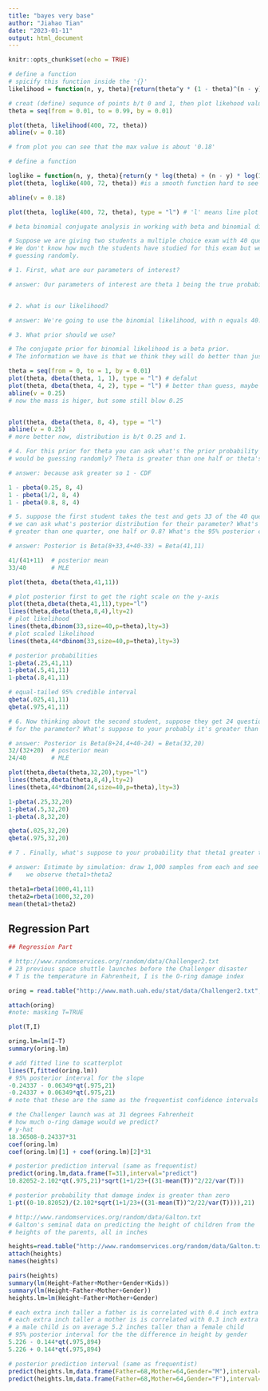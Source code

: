 ```yaml
---
title: "bayes very base"
author: "Jiahao Tian"
date: "2023-01-11"
output: html_document
---
```


```r
knitr::opts_chunk$set(echo = TRUE)
```

```r
# define a function
# spicify this function inside the '{}'
likelihood = function(n, y, theta){return(theta^y * (1 - theta)^(n - y))}

# creat (define) sequnce of points b/t 0 and 1, then plot likehood value over this sequence
theta = seq(from = 0.01, to = 0.99, by = 0.01)

plot(theta, likelihood(400, 72, theta))
abline(v = 0.18)

# from plot you can see that the max value is about '0.18'

```

```r
# define a function

loglike = function(n, y, theta){return(y * log(theta) + (n - y) * log(1 - theta))}
plot(theta, loglike(400, 72, theta)) #is a smooth function hard to see maximun is.

abline(v = 0.18)

plot(theta, loglike(400, 72, theta), type = "l") # 'l' means line plot

```

```r
# beta binomial conjugate analysis in working with beta and binomial distribution

# Suppose we are giving two students a multiple choice exam with 40 questions. For each questions has four choices. 
# We don't know how much the students have studied for this exam but we think that they will do better than just
# guessing randomly.

# 1. First, what are our parameters of interest?

# answer: Our parameters of interest are theta 1 being the true probability that the first student will answer a question correctly. And theta 2 being the true probability the second student will answer a question correctly.


# 2. what is our likelihood?

# answer: We're going to use the binomial likelihood, with n equals 40. And then probability is theta, either theta 1 or theta 2. And this is assuming that each question is independent and that the probability a student gets each question right is the same for all questions for that student.

```

```r
# 3. What prior should we use?

# The conjugate prior for binomial likelihood is a beta prior.
# The information we have is that we think they will do better than just guessing randomly. So the prior mass should be largely above 0.25. But what a prior mean bigger than a half maybe say, two-thirds. So what I'm going to do is I'm going to make a sequence of possible theta values, that goes from zero to one in increments of 100th.

theta = seq(from = 0, to = 1, by = 0.01)
plot(theta, dbeta(theta, 1, 1), type = "l") # defalut
plot(theta, dbeta(theta, 4, 2), type = "l") # better than guess, maybe prior mean = 2/3 which alpha = 4, beta = 2
abline(v = 0.25)
# now the mass is higer, but some still blow 0.25


plot(theta, dbeta(theta, 8, 4), type = "l")
abline(v = 0.25)
# more better now, distribution is b/t 0.25 and 1.

```

```r
# 4. For this prior for theta you can ask what's the prior probability that theta is greater than one quarter which
# would be guessing randomly? Theta is greater than one half or theta's greater than 0.8.

# answer: because ask greater so 1 - CDF

1 - pbeta(0.25, 8, 4)
1 - pbeta(1/2, 8, 4)
1 - pbeta(0.8, 8, 4)

```

```r
# 5. suppose the first student takes the test and gets 33 of the 40 questions right calling their parameter theta1, 
# we can ask what's posterior distribution for their parameter? What's the posterior probabilities that would be
# greater than one quarter, one half or 0.8? What's the 95% posterior credible interval for this parameter? 

# answer: Posterior is Beta(8+33,4+40-33) = Beta(41,11)

41/(41+11)  # posterior mean
33/40       # MLE

plot(theta, dbeta(theta,41,11))

# plot posterior first to get the right scale on the y-axis
plot(theta,dbeta(theta,41,11),type="l")
lines(theta,dbeta(theta,8,4),lty=2)
# plot likelihood
lines(theta,dbinom(33,size=40,p=theta),lty=3)
# plot scaled likelihood
lines(theta,44*dbinom(33,size=40,p=theta),lty=3)

# posterior probabilities
1-pbeta(.25,41,11)
1-pbeta(.5,41,11)
1-pbeta(.8,41,11)

# equal-tailed 95% credible interval
qbeta(.025,41,11)
qbeta(.975,41,11)

```


```r
# 6. Now thinking about the second student, suppose they get 24 questions right. What's suppose to your distribution
# for the parameter? What's suppose to your probably it's greater than one quarter, one half of 0.8, and what's a 95% credible interval for it?

# answer: Posterior is Beta(8+24,4+40-24) = Beta(32,20)
32/(32+20)  # posterior mean
24/40       # MLE

plot(theta,dbeta(theta,32,20),type="l")
lines(theta,dbeta(theta,8,4),lty=2)
lines(theta,44*dbinom(24,size=40,p=theta),lty=3)

1-pbeta(.25,32,20)
1-pbeta(.5,32,20)
1-pbeta(.8,32,20)

qbeta(.025,32,20)
qbeta(.975,32,20)

```

```r
# 7 . Finally, what's suppose to your probability that theta1 greater than theta2? That the first student has a better chance of getting a question right than the second student.

# answer: Estimate by simulation: draw 1,000 samples from each and see how often 
#    we observe theta1>theta2

theta1=rbeta(1000,41,11)
theta2=rbeta(1000,32,20)
mean(theta1>theta2)
```

################################################################################

## Regression Part

```R
## Regression Part

# http://www.randomservices.org/random/data/Challenger2.txt
# 23 previous space shuttle launches before the Challenger disaster
# T is the temperature in Fahrenheit, I is the O-ring damage index

oring = read.table("http://www.math.uah.edu/stat/data/Challenger2.txt", header=T)

attach(oring)
#note: masking T=TRUE

plot(T,I)

oring.lm=lm(I~T)
summary(oring.lm)

# add fitted line to scatterplot
lines(T,fitted(oring.lm))            
# 95% posterior interval for the slope
-0.24337 - 0.06349*qt(.975,21)
-0.24337 + 0.06349*qt(.975,21)
# note that these are the same as the frequentist confidence intervals

# the Challenger launch was at 31 degrees Fahrenheit
# how much o-ring damage would we predict?
# y-hat
18.36508-0.24337*31
coef(oring.lm)
coef(oring.lm)[1] + coef(oring.lm)[2]*31  

# posterior prediction interval (same as frequentist)
predict(oring.lm,data.frame(T=31),interval="predict")  
10.82052-2.102*qt(.975,21)*sqrt(1+1/23+((31-mean(T))^2/22/var(T)))

# posterior probability that damage index is greater than zero
1-pt((0-10.82052)/(2.102*sqrt(1+1/23+((31-mean(T))^2/22/var(T)))),21)
```


```r
# http://www.randomservices.org/random/data/Galton.txt
# Galton's seminal data on predicting the height of children from the 
# heights of the parents, all in inches

heights=read.table("http://www.randomservices.org/random/data/Galton.txt",header=T)
attach(heights)
names(heights)

pairs(heights)
summary(lm(Height~Father+Mother+Gender+Kids))
summary(lm(Height~Father+Mother+Gender))
heights.lm=lm(Height~Father+Mother+Gender)

# each extra inch taller a father is is correlated with 0.4 inch extra height in the child
# each extra inch taller a mother is is correlated with 0.3 inch extra height in the child
# a male child is on average 5.2 inches taller than a female child
# 95% posterior interval for the the difference in height by gender
5.226 - 0.144*qt(.975,894)
5.226 + 0.144*qt(.975,894)

# posterior prediction interval (same as frequentist)
predict(heights.lm,data.frame(Father=68,Mother=64,Gender="M"),interval="predict")
predict(heights.lm,data.frame(Father=68,Mother=64,Gender="F"),interval="predict")

```


